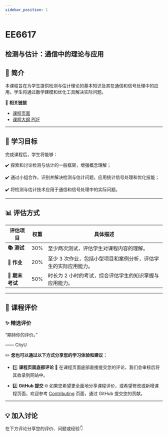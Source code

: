 ```yaml
---
sidebar_position: 1
---
```


# EE6617
## 检测与估计：通信中的理论与应用

## **📘 简介**
本课程旨在为学生提供检测与估计理论的基本知识及其在通信和信号处理中的应用。学生将通过数学建模和优化工具解决实际问题。

🔗 **相关链接**
- [课程页面](https://www.cityu.edu.hk/catalogue/pg/202425/course/EE6617.htm)
- [课程大纲 PDF](https://www.cityu.edu.hk/catalogue/pg/202425/course/EE6617.pdf)

---

## **🎯 学习目标**

完成课程后，学生将能够：

✔️ 探索和讨论检测与估计的一般框架，增强概念理解；

✔️ 通过小组合作，识别并解决检测与估计问题，应用统计信号处理和优化技能；

✔️ 将检测与估计技术应用于通信和信号处理中的实际问题。

---

## **📊 评估方式**

| **评估项目**          | **权重** | **具体描述**                                                                                       |
|----------------------|---------|---------------------------------------------------------------------------------------------------|
| **📚 测试**            | 30%     | 至少两次测试，评估学生对课程内容的理解。                                                          |
| **📝 作业**           | 20%     | 至少 3 次作业，包括小型项目和案例分析，评估学生的实际应用能力。                                      |
| **📖 期末考试**       | 50%     | 时长为 2 小时的考试，综合评估学生的知识掌握与应用能力。                                             |

---

## **💬 课程评价**

### ✨ **精选评价**
<div className={commentStyles.commentBox}>
    <p className={commentStyles.commentText}>
        “期待你的评价。”
    </p>
    <p className={commentStyles.commentAuthor}>—— CityU</p>
</div>

✏️ **您也可以通过以下方式分享您的学习体验和建议：**

- 1️⃣ **课程页面底部评论**
💬 在课程页面底部直接提交您的评论，我们会审核后将其收录到网站中。

- 2️⃣ **GitHub 提交**
🌐 如果您希望更全面地分享课程评价，或希望修改或新增课程页面，欢迎参考 [Contributing](/contributing) 页面，通过 GitHub 提交您的贡献。

---

## **💡 加入讨论**

在下方评论分享您的评价、问题或经验👇
<Utterances />